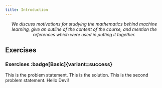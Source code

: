 ```yaml
---
title: Introduction
---
```




<div style="text-align: center"><em>
	We discuss motivations for studying the mathematics behind machine learning, give an outline of the content of the course, and mention the references which were used in putting it together.
</em></div>

## Exercises
### Exercises :badge[Basic]{variant=success}
<Tabs>
	<TabItem label="Problem">
	This is the problem statement.
	</TabItem>
	<TabItem label="Solution">
		This is the solution.
	</TabItem>
</Tabs>

<Tabs>
	<TabItem label="Problem">
	This is the second problem statement.
	</TabItem>
	<TabItem label="Solution">
		Hello Devi!
	</TabItem>
</Tabs>

